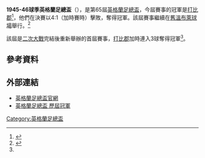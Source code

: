 '''1945-46球季英格蘭足總盃'''（{{lang-en|1945-46 FA Cup}}），是第65屆[[英格蘭足總盃|英格蘭足總盃]]，今屆賽事的冠軍是[[打比郡足球會|打比郡]]<ref name=":0">{{Cite web|url=https://www.worldfootball.net/winner/eng-fa-cup/|title=FA Cup - Champions|accessdate=2019-01-01|work=worldfootball.net|language=en|archive-date=2020-10-21|archive-url=https://web.archive.org/web/20201021225720/https://www.worldfootball.net/winner/eng-fa-cup/|dead-url=no}}</ref>，他們在決賽以4:1（加時賽時）擊敗{{fc|查爾頓}}，奪得冠軍。該屆賽事繼續在[[舊溫布萊球場|舊溫布萊球場]]舉行。<ref>{{Cite web|url=http://www.thefa.com/competitions/thefacup|title=The website for the The FA Cup: news, fixtures, results and details|accessdate=2019-01-01|last=Association|first=The Football|work=www.thefa.com|language=en|archive-date=2016-11-13|archive-url=https://web.archive.org/web/20161113090217/http://www.thefa.com/competitions/thefacup/more/history|dead-url=no}}</ref>

該屆是[[第二次世界大战|二次大戰]]完結後重新舉辦的首屆賽事，[[打比郡足球會|打比郡]]加時連入3球奪得冠軍<ref name=":0" />。
==參考資料==
{{Reflist}}

== 外部連結 ==

* [http://www.thefa.com/thefacup 英格蘭足總盃官網]{{Webarchive|url=https://wayback.archive-it.org/all/20120424194609/http://www.thefa.com/TheFACup |date=2012-04-24 }}
* [http://www.worldfootball.net/winner/eng-fa-cup/ 英格蘭足總盃 歷屆冠軍]{{Wayback|url=http://www.worldfootball.net/winner/eng-fa-cup/ |date=20190102002248 }}
{{soccer-stub}}{{英格兰足总杯}}
[[Category:英格蘭足總盃|Category:英格蘭足總盃]]